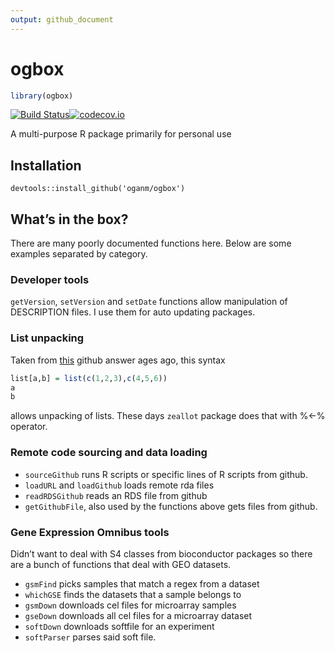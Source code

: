 ```yaml
---
output: github_document
---
```


# ogbox
```r
library(ogbox)
```

[![Build Status](https://travis-ci.org/oganm/ogbox.svg?branch=master)](https://travis-ci.org/oganm/ogbox)[![codecov.io](https://codecov.io/github/oganm/ogbox/coverage.svg?branch=master)](https://codecov.io/github/oganm/ogbox?branch=master)


A multi-purpose R package primarily for personal use

## Installation
```
devtools::install_github('oganm/ogbox')
```

## What's in the box?

There are many poorly documented functions here. Below are some examples separated
by category.


### Developer tools

`getVersion`, `setVersion` and `setDate` functions allow manipulation of DESCRIPTION files.
I use them for auto updating packages.

### List unpacking

Taken from [this](http://stackoverflow.com/questions/1826519/function-returning-more-than-one-value) github answer ages ago, this syntax

```r
list[a,b] = list(c(1,2,3),c(4,5,6))
a
b
```

allows unpacking of lists. These days `zeallot` package does that with %<-% operator.

### Remote code sourcing and data loading

* `sourceGithub` runs R scripts or specific lines of R scripts from github.
* `loadURL` and `loadGithub` loads remote rda files
* `readRDSGithub` reads an RDS file from github
* `getGithubFile`, also used by the functions above gets files from github.

### Gene Expression Omnibus tools

Didn't want to deal with S4 classes from bioconductor packages so there are a bunch of functions that deal with GEO datasets.

* `gsmFind` picks samples that match a regex from a dataset
* `whichGSE` finds the datasets that a sample belongs to
* `gsmDown` downloads cel files for microarray samples
* `gseDown` downloads all cel files for a microarray dataset
* `softDown` downloads softfile for an experiment
* `softParser` parses said soft file.
